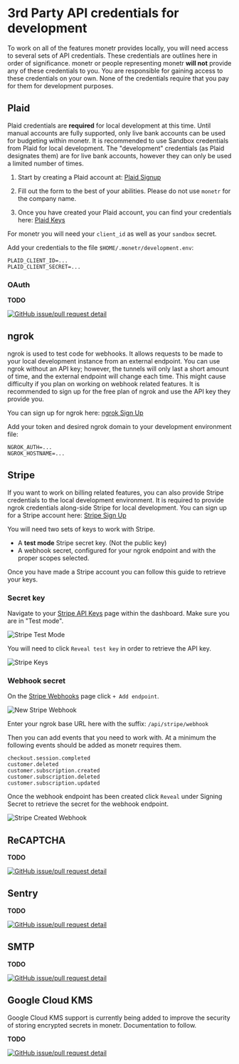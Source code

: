# 3rd Party API credentials for development

To work on all of the features monetr provides locally, you will need access to several sets of API credentials. These
credentials are outlines here in order of significance. monetr or people representing monetr **will not** provide any of
these credentials to you. You are responsible for gaining access to these credentials on your own. None of the
credentials require that you pay for them for development purposes.

## Plaid

Plaid credentials are **required** for local development at this time. Until manual accounts are fully supported, only
live bank accounts can be used for budgeting within monetr. It is recommended to use Sandbox credentials from Plaid for
local development. The "development" credentials (as Plaid designates them) are for live bank accounts, however they can
only be used a limited number of times.

1. Start by creating a Plaid account at: [Plaid Signup](https://dashboard.plaid.com/signup)

2. Fill out the form to the best of your abilities. Please do not use `monetr` for the company name.

3. Once you have created your Plaid account, you can find your credentials
   here: [Plaid Keys](https://dashboard.plaid.com/team/keys)

For monetr you will need your `client_id` as well as your `sandbox` secret.

Add your credentials to the file `$HOME/.monetr/development.env`:

```env filename="$HOME/.monetr/development.env"
PLAID_CLIENT_ID=...
PLAID_CLIENT_SECRET=...
```

### OAuth

**TODO**

[![GitHub issue/pull request detail](https://img.shields.io/badge/dynamic/json?url=https%3A%2F%2Fapi.github.com%2Frepos%2Fmonetr%2Fmonetr%2Fissues%2F806&query=%24.title&logo=github&label=docs)](https://github.com/monetr/monetr/issues/806)

## ngrok

ngrok is used to test code for webhooks. It allows requests to be made to your local development instance from an
external endpoint. You can use ngrok without an API key; however, the tunnels will only last a short amount of time, and
the external endpoint will change each time. This might cause difficulty if you plan on working on webhook related
features. It is recommended to sign up for the free plan of ngrok and use the API key they provide you.

You can sign up for ngrok here: [ngrok Sign Up](https://dashboard.ngrok.com/signup)

Add your token and desired ngrok domain to your development environment file:

```env filename="$HOME/.monetr/development.env"
NGROK_AUTH=...
NGROK_HOSTNAME=...
```

## Stripe

If you want to work on billing related features, you can also provide Stripe credentials to the local development
environment. It is required to provide ngrok credentials along-side Stripe for local development. You can sign up for a
Stripe account here: [Stripe Sign Up](https://dashboard.stripe.com/register)

You will need two sets of keys to work with Stripe.

- A **test mode** Stripe secret key. (Not the public key)
- A webhook secret, configured for your ngrok endpoint and with the proper scopes selected.

Once you have made a Stripe account you can follow this guide to retrieve your keys.

### Secret key

Navigate to your [Stripe API Keys](https://dashboard.stripe.com/test/apikeys) page within the dashboard. Make sure you
are in
"Test mode".

![Stripe Test Mode](./assets/stripe_test_mode.png)

You will need to click `Reveal test key` in order to retrieve the API key.

![Stripe Keys](./assets/stripe_keys.png)

### Webhook secret

On the [Stripe Webhooks](https://dashboard.stripe.com/test/webhooks) page click `+ Add endpoint`.

![New Stripe Webhook](./assets/stripe_new_webhook.png)

Enter your ngrok base URL here with the suffix: `/api/stripe/webhook`

Then you can add events that you need to work with. At a minimum the following events should be added as monetr requires
them.

```text filename="Stripe Webhook Events"
checkout.session.completed
customer.deleted
customer.subscription.created
customer.subscription.deleted
customer.subscription.updated
```

Once the webhook endpoint has been created click `Reveal` under Signing Secret to retrieve the secret for the webhook
endpoint.

![Stripe Created Webhook](./assets/stripe_created_webhook.png)

## ReCAPTCHA

**TODO**

[![GitHub issue/pull request detail](https://img.shields.io/github/issues/detail/state/monetr/monetr/805?label=%23805%20-%20docs%3A%20Document%20ReCAPTCHA%20credentials.&logo=github)](https://github.com/monetr/monetr/issues/805)

## Sentry

**TODO**

[![GitHub issue/pull request detail](https://img.shields.io/github/issues/detail/state/monetr/monetr/856?label=%23856%20-%20docs%3A%20Document%20Sentry%20credentials.&logo=github)](https://github.com/monetr/monetr/issues/856)

## SMTP

**TODO**

[![GitHub issue/pull request detail](https://img.shields.io/github/issues/detail/state/monetr/monetr/857?label=%23857%20-%20docs%3A%20Document%20SMTP%20credentials.&logo=github)](https://github.com/monetr/monetr/issues/857)

## Google Cloud KMS

Google Cloud KMS support is currently being added to improve the security of storing encrypted secrets in monetr.
Documentation to follow.

**TODO**

[![GitHub issue/pull request detail](https://img.shields.io/github/issues/detail/state/monetr/monetr/936?label=%23936%20-%20docs%3A%20Document%20Google%20Cloud%20KMS%20credentials&logo=github)](https://github.com/monetr/monetr/issues/857)
